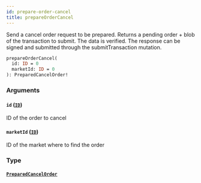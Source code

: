```yaml
---
id: prepare-order-cancel
title: prepareOrderCancel
---
```


Send a cancel order request to be prepared. Returns a pending order + blob of the transaction to submit.
The data is verified. The response can be signed and submitted through the submitTransaction mutation.

```graphql
prepareOrderCancel(
  id: ID = 0
  marketId: ID = 0
): PreparedCancelOrder!

```

### Arguments

#### `id` ([`ID`](/graphql/scalars/id))

ID of the order to cancel

#### `marketId` ([`ID`](/graphql/scalars/id))

ID of the market where to find the order

### Type

#### [`PreparedCancelOrder`](/graphql/objects/prepared-cancel-order)
